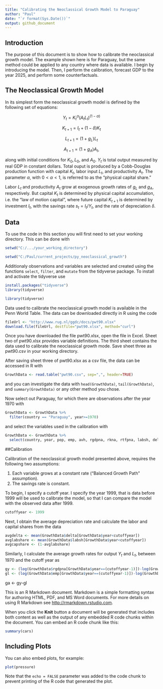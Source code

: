 ```yaml
---
title: "Calibrating the Neoclassical Growth Model to Paraguay"
author: "Paul"
date: "`r format(Sys.Date())`"
output: github_document
---
```


## Introduction

The purpose of this document is to show how to calibrate the neoclassical growth model. The example shown here is for Paraguay, but the same method could be applied to any country where data is available. I begin by introducing the model. Then, I perform the calibration, forecast GDP to the year 2025, and perform some counterfactuals. 

## The Neoclassical Growth Model

In its simplest form the neoclassical growth model is defined by the following set of equations:

$$ Y_t=K_t^\alpha(A_tL_t)^{(1-\alpha)}$$

$$ K_{t+1}=I_t+(1-\delta)K_t$$

$$ L_{t+1}=(1+g_L)L_t$$

$$ A_{t+1}=(1+g_A)A_t,$$

along with initial conditions for $K_0, L_0$, and $A_0$. $Y_t$ is total output measured by real GDP in constant dollars. Total ouput is produced by a Cobb-Douglas production function with capital $K_t$, labor input $L_t$, and productivity $A_t$. The parameter $\alpha$, with $0<\alpha<1$, is referred to as the "physical capital share."

Labor $L_t$ and productivity $A_t$ grow at exogenous growth rates of $g_L$ and $g_A$, respectively. But capital $K_t$ is determined by physical capital accumulation, i.e. the "law of motion capital", where future capital $K_{t+1}$ is determined by investment $I_t$, with the savings rate $s_t=I_t/Y_t$, and the rate of depreciation $\delta$.

## Data
To use the code in this section you will first need to set your working directory. This can be done with

```r
setwd("C:/.../your_working_directory")
```

```r
setwd("C:/Paul/current_projects/py_neoclassical_growth")
```

Additionaly observations and variables are selected and created using the functions `select`, `filter`, and `mutate` from the tidyverse package. To install and activate the tidyverse use

```r
install.packages("tidyverse")
library(tidyverse)
```

```r
library(tidyverse)
```

Data used to calibrate the neoclassical growth model is available in the Penn World Table. The data can be downloaded directly in R using the code 

```r
fileUrl <- "http://www.rug.nl/ggdc/docs/pwt90.xlsx"
download.file(fileUrl, destfile="pwt90.xlsx", method="curl")
```

Once you have downloaded the file pwt90.xlsx, open the file in Excel. Sheet two of pwt90.xlsx provides variable definitions. The third sheet contains the data used to calibrate the neoclassical growth mode. Save sheet three as pwt90.csv in your working directory.

After saving sheet three of pwt90.xlsx as a csv file, the data can be accessed in R with

```r
GrowthData <- read.table("pwt90.csv", sep=",", header=TRUE)
```

and you can investigate the data with `head(GrowthData)`, `tail(GrowthData)`, and `summary(GrowthData)` or any other method you chose.

Now select out Paraguay, for which there are observations after the year 1970 with 

```r
GrowthData <- GrowthData %>% 
  filter(country == "Paraguay", year>=1970)
```
and select the variables used in the calibration with
```r
GrowthData <- GrowthData %>% 
  select(country, year, pop, emp, avh, rgdpna, rkna, rtfpna, labsh, delta)
```

##Calibration

Calibration of the neoclassical growth model presented above, requires the following two assumptions:

1. Each variable grows at a constant rate ("Balanced Growth Path" assumption).
2. The savings rate is constant.

To begin, I specify a cutoff year. I specify the year 1999, that is data before 1999 will be used to calibrate the model, so that I can compare the model with the observed data after 1999. 

```r
cutoffyear <- 1999
```

Next, I obtain the average depreciation rate and calculate the labor and capital shares from the data

```r
avgdelta <- mean(GrowthData$delta[GrowthData$year<cutoffyear])
avglabshare <- mean(GrowthData$labsh[GrowthData$year<cutoffyear])
avgcapshare <- (1-avglabshare)
```

Similarly, I calculate the average growth rates for output $Y_t$ and $L_t$, between 1970 and the cutoff year as

```r
gy <- (log(GrowthData$rgdpna[GrowthData$year==(cutoffyear-1)])-log(GrowthData$rgdpna[GrowthData$year==1970]))/((cutoffyear-1)-1970)
gl <- (log(GrowthData$emp[GrowthData$year==(cutoffyear-1)])-log(GrowthData$emp[GrowthData$year==1970]))/((cutoffyear-1)-1970)
```



ga <- gy-gl





This is an R Markdown document. Markdown is a simple formatting syntax for authoring HTML, PDF, and MS Word documents. For more details on using R Markdown see <http://rmarkdown.rstudio.com>.

When you click the **Knit** button a document will be generated that includes both content as well as the output of any embedded R code chunks within the document. You can embed an R code chunk like this:

```r
summary(cars)
```

## Including Plots

You can also embed plots, for example:

```r
plot(pressure)
```

Note that the `echo = FALSE` parameter was added to the code chunk to prevent printing of the R code that generated the plot.
